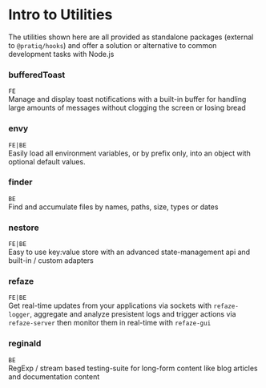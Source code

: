
# Intro to Utilities

The utilities shown here are all provided as standalone packages (external to `@pratiq/hooks`) and 
offer a solution or alternative to common development tasks with Node.js


### bufferedToast 
`FE`  
Manage and display toast notifications with a built-in buffer for handling large amounts of messages
without clogging the screen or losing bread

### envy 
`FE|BE`  
Easily load all environment variables, or by prefix only, into an object with optional default values.


### finder 
`BE`  
Find and accumulate files by names, paths, size, types or dates 

### nestore 
`FE|BE`  
Easy to use key:value store with an advanced state-management api and built-in / custom adapters

### refaze 
`FE|BE`  
Get real-time updates from your applications via sockets with <code>refaze-logger</code>, aggregate and analyze
presistent logs and trigger actions via <code>refaze-server</code> then monitor them in real-time 
with <code>refaze-gui</code>

### reginald 
`BE`  
RegExp / stream based testing-suite for long-form content like blog articles and documentation content
